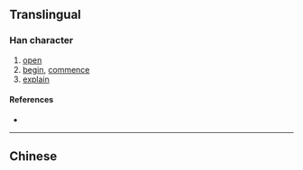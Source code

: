 {{character info/new}}
{{also|啓|啟}}
==Translingual==
{{Han simplified forms|啟|啓|启}}

===Han character===
{{Han char|rn=30|rad=口|as=04|sn=7|four=|canj=ISR|ids=⿸户口(GH),⿸戶口(TJK)}}

# [[open]]
# [[begin]], [[commence]]
# [[explain]]

====References====
* {{Han ref|kx=0178.210|dkj=03357|dj=0396.070|hdz=10594.100|uh=542F|ud=21551}}

----

==Chinese==
{{zh-see|啟}}